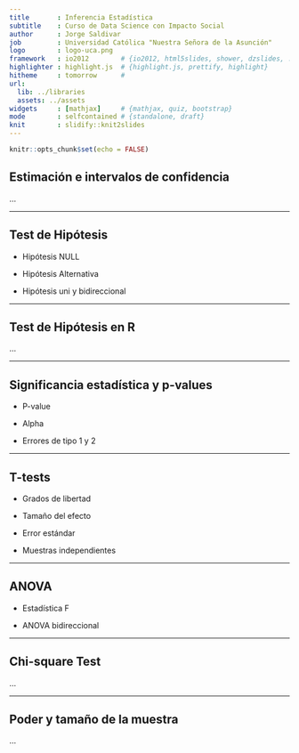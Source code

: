 ```yaml
---
title       : Inferencia Estadística
subtitle    : Curso de Data Science con Impacto Social
author      : Jorge Saldivar
job         : Universidad Católica "Nuestra Señora de la Asunción"
logo        : logo-uca.png
framework   : io2012        # {io2012, html5slides, shower, dzslides, ...}
highlighter : highlight.js  # {highlight.js, prettify, highlight}
hitheme     : tomorrow      # 
url:
  lib: ../libraries
  assets: ../assets
widgets     : [mathjax]     # {mathjax, quiz, bootstrap}
mode        : selfcontained # {standalone, draft}
knit        : slidify::knit2slides
---
```


```r
knitr::opts_chunk$set(echo = FALSE)
```

## Estimación e intervalos de confidencia

...

---

## Test de Hipótesis

* Hipótesis NULL

* Hipótesis Alternativa

* Hipótesis uni y bidireccional

---

## Test de Hipótesis en R

...

---

## Significancia estadística y p-values

* P-value

* Alpha

* Errores de tipo 1 y 2

---

## T-tests

* Grados de libertad

* Tamaño del efecto

* Error estándar

* Muestras independientes

---

## ANOVA

* Estadística F

* ANOVA bidireccional

---

## Chi-square Test

...

---

## Poder y tamaño de la muestra

...